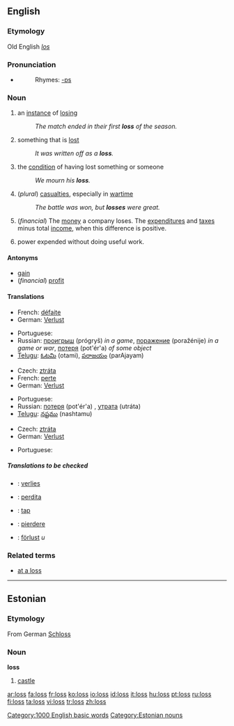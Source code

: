 {{see|lõss|löss|los}}
==English==

{{rank|plan|pain|official|940|loss|spot|wonderful|shook}}

===Etymology===
Old English ''[[los]]''

===Pronunciation===
*{{audio|en-us-loss.ogg|Audio (US)}}
*:Rhymes: [[Rhymes:English:-ɒs|-ɒs]]

===Noun===
{{en-noun|es}}

# an [[instance]] of [[losing]]
#:''The match ended in their first '''loss''' of the season.''
# something that is [[lost]]
#:''It was written off as a '''loss'''.''
# the [[condition]] of having lost something or someone
#:''We mourn his '''loss'''.''
# (''plural'') [[casualties]], especially in [[wartime]]
#:''The battle was won, but '''losses''' were great.''
# (''financial'') The [[money]] a company loses.  The [[expenditure]]s and [[tax]]es minus total [[income]], when this difference is positive.
# {{engineering}} power expended without doing useful work.

====Antonyms====
*[[gain]]
*(''financial'') [[profit]]

====Translations====
{{trans-top|instance of losing}}
*French: [[défaite]] {{f}}
*German: [[Verlust]] {{m}}
{{trans-mid}}
*Portuguese: {{t-|pt|perda|f}}
*Russian: [[проигрыш]] (prógryš) {{m}} ''in a game'', [[поражение]] (poražénije) {{n}} ''in a game or war'', [[потеря]] (pot'ér'a) {{f}} ''of some object''
*[[Telugu]]: [[ఓటమి]] (otami), [[పరాజయం]] (parAjayam)
{{trans-bottom}}

{{trans-top|something lost}}
*Czech: [[ztráta]] {{f}}
*French: [[perte]] {{f}}
*German: [[Verlust]] {{m}}
{{trans-mid}}
*Portuguese: {{t-|pt|perda|f}}
*Russian: [[потеря]] (pot'ér'a) {{f}}, [[утрата]] (utráta) {{f}}
*[[Telugu]]: [[నష్టము]] (nashtamu)
{{trans-bottom}}

{{trans-top|money a company loses}}
*Czech: [[ztráta]] {{f}}
*German: [[Verlust]] {{m}}
{{trans-mid}}
*Portuguese: {{t-|pt|perda|f}}
{{trans-bottom}}

=====Translations to be checked=====
{{checktrans}}
*{{ttbc|Dutch}}: [[verlies]] {{n}}
*{{ttbc|Interlingua}}: [[perdita]]
*{{ttbc|Norwegian}}: [[tap]]
*{{ttbc|Romanian}}: [[pierdere]] {{f}}
*{{ttbc|Swedish}}: [[förlust]] ''u''

===Related terms===
*[[at a loss]]

[[Category:1000 English basic words]]

----

==Estonian==

===Etymology===
From German [[Schloss]]

===Noun===
'''loss'''

# [[castle]]

[[Category:Estonian nouns]]

[[ar:loss]]
[[fa:loss]]
[[fr:loss]]
[[ko:loss]]
[[io:loss]]
[[id:loss]]
[[it:loss]]
[[hu:loss]]
[[pt:loss]]
[[ru:loss]]
[[fi:loss]]
[[ta:loss]]
[[vi:loss]]
[[tr:loss]]
[[zh:loss]]